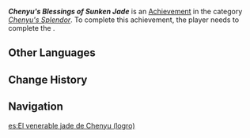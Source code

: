 {{Achievement Infobox
|title        = Chenyu's Blessings of Sunken Jade
|id           = 80312
|order id     = 288
|category     = Chenyu's Splendor
|description  = Complete "Chenyu's Blessings of Sunken Jade."
|requirements = Complete ''[[An Ancient Sacrifice of Sacred Brocade]]''
|primogems    = 10
}}
'''''Chenyu's Blessings of Sunken Jade''''' is an [[Achievement]] in the category ''[[Chenyu's Splendor]]''. To complete this achievement, the player needs to complete the {{Quest|An Ancient Sacrifice of Sacred Brocade}}.

==Other Languages==
{{Other Languages
|en      = Chenyu's Blessings of Sunken Jade
|zhs     = 沉玉祝珑
|zhs_rm  = 
|zht     = 沉玉祝瓏
|zht_rm  = 
|zh_tl   = 
|ja      = 沈玉の祝福
|ja_rm   = Chingyoku no Shukufuku
|ja_tl   = {{Lex|Chenyu|ja}}'s Blessing
|ko      = 침옥의 축복
|ko_rm   = 
|ko_tl   = 
|es      = El venerable jade de Chenyu
|es_tl   = The Venerable Jade of Chenyu
|fr      = Le vénérable jade de Chenyu
|fr_tl   = The Venerable Jade of Chenyu
|ru      = Нефритовое благословение
|ru_tl   = Jade Blessing
|th      = พร Chenyu แด่หยกพิรุณ
|th_rm   = 
|th_tl   = 
|vi      = Trầm Ngọc Tế Lễ
|vi_tl   = 
|de      = Chenyu-Segensjade
|de_tl   = Chenyu Blessing Jade
|id      = Berkah Chenyu dari Giok Karam
|id_tl   = Chenyu's Blessings from the Sunken Jade
|pt      = Bênçãos do Jade Afundado de Chenyu
|pt_tl   = 
|tr      = Chenyu'nun Batık Yeşim Lütfu
|tr_tl   = 
|it      = Benedizione della giada sommersa di Chenyu
|it_tl   = 
}}

==Change History==
{{Change History|4.4}}

==Navigation==
{{Achievement Navbox}}

[[es:El venerable jade de Chenyu (logro)]]